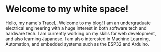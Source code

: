 # Welcome to my white space!

Hello, my name's TraceL. Welcome to my blog! I am an undergraduate electrical engineering with a huge interest in both software tech and hardware tech. I am currently working on my skills for web development, and also learning Japanese. I am also interested in Machine Learning, Automation, and embedded systems such as the ESP32 and Arduino.